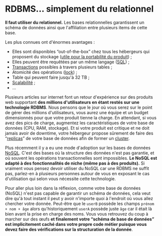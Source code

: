 # RDBMS… simplement du relationnel

**Il faut utiliser du relationnel.** Les bases relationnelles garantissent un schéma de données ainsi que l'affiliation entre plusieurs items de cette base.

Les plus connues ont d'énormes avantages :

- Elles sont disponibles “out-of-the-box” chez tous les hébergeurs qui proposent du stockage ([utile pour la portabilité du produit](database-for-everything/maintenance.mdx)) ;
- Elles peuvent être requêtées par un même langage ([SQL](https://en.wikipedia.org/wiki/SQL)) ;
- [Transactions](https://en.wikipedia.org/wiki/Database_transaction) possibles à travers plusieurs tables ;
- Atomicité des opérations ([lock](https://en.wikipedia.org/wiki/Record_locking)) ;
- Table qui peuvent faire jusqu'à 32 TB ;
- [Scalabilité](https://fr.wiktionary.org/wiki/scalabilit%C3%A9) ;
- …

Plusieurs articles sur internet font un retour d'expérience sur des produits web supportant **des millions d'utilisateurs en étant restés sur une technologie RDBMS**. Nous pensons que le jour où vous serez sur le point de gérer des millions d'utilisateurs, vous aurez une équipe et un budget dimensionnés pour que votre produit tienne la charge. En attendant, si vous avez des pics de charge, augmentez les caractéristiques de votre base de données (CPU, RAM, stockage). Et si votre produit est critique et ne doit jamais avoir de downtime, votre hébergeur propose sûrement de faire des “[replicas](<https://en.wikipedia.org/wiki/Replication_(computing)>)” de votre base de données afin de former un [cluster](https://en.wikipedia.org/wiki/High-availability_cluster).

Plus récemment il y a eu une mode d'adoption sur les bases de données [NoSQL](https://en.wikipedia.org/wiki/NoSQL). C'est des bases où la structure des données n'est pas garantie, et où souvent les opérations transactionnelles sont impossibles. **Le NoSQL est adapté à des fonctionnalités de niche (même pas à des produits).** Si vraiment vous pensez devoir utiliser du NoSQL car une RDBMS ne suffit pas, parlez-en à plusieurs personnes autour de vous en exposant le cas d'utilisation qui selon vous nécessite cette technologie.

Pour aller plus loin dans la réflexion, comme votre base de données (NoSQL) n'est pas capable de garantir un schéma de données, cela veut dire qu'à tout instant il peut y avoir n'importe quoi à l'endroit où vous allez chercher votre donnée. Peut-être que le `userB` possède les champs `prénom + nom + âge` alors qu'historiquement `userA` possède juste `âge` car il était là bien avant la prise en charge des noms. Vous vous retrouvez du coup à marcher sur des œufs **et finalement votre “schéma de base de données” est implicitement caché dans votre propre code métier puisque vous devez faire des vérifications sur la structuration de la donnée**.
